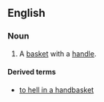 ==English==

===Noun===
{{en-noun}}

#A [[basket]] with a [[handle]].

====Derived terms====
* [[to hell in a handbasket]]